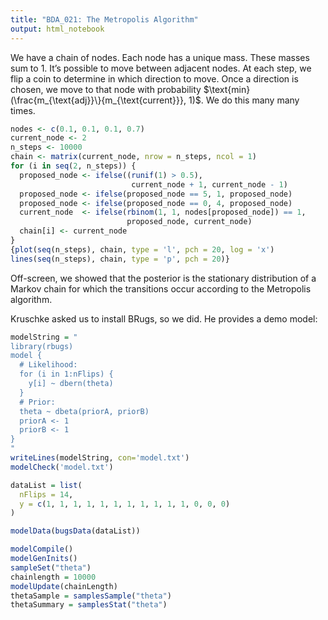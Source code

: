 ```yaml
---
title: "BDA_021: The Metropolis Algorithm"
output: html_notebook
---
```


We have a chain of nodes. Each node has a unique mass. These masses sum to 1. It's possible to move between adjacent nodes. At each step, we flip a coin to determine in which direction to move. Once a direction is chosen, we move to that node with probability $\text{min}(\frac{m_{\text{adj}}\}{m_{\text{current}}}, 1)$. We do this many many times.

```r
nodes <- c(0.1, 0.1, 0.1, 0.7)
current_node <- 2
n_steps <- 10000
chain <- matrix(current_node, nrow = n_steps, ncol = 1)
for (i in seq(2, n_steps)) {
  proposed_node <- ifelse((runif(1) > 0.5),
                           current_node + 1, current_node - 1)
  proposed_node <- ifelse(proposed_node == 5, 1, proposed_node)
  proposed_node <- ifelse(proposed_node == 0, 4, proposed_node)
  current_node  <- ifelse(rbinom(1, 1, nodes[proposed_node]) == 1, 
                          proposed_node, current_node)
  chain[i] <- current_node
}
{plot(seq(n_steps), chain, type = 'l', pch = 20, log = 'x')
lines(seq(n_steps), chain, type = 'p', pch = 20)}
```

Off-screen, we showed that the posterior is the stationary distribution of a Markov chain for which the transitions occur according to the Metropolis algorithm.

Kruschke asked us to install BRugs, so we did. He provides a demo model:
```r
modelString = "
library(rbugs)
model {
  # Likelihood:
  for (i in 1:nFlips) {
    y[i] ~ dbern(theta)
  }
  # Prior:
  theta ~ dbeta(priorA, priorB)
  priorA <- 1
  priorB <- 1
}
"
writeLines(modelString, con='model.txt')
modelCheck('model.txt')

dataList = list(
  nFlips = 14,
  y = c(1, 1, 1, 1, 1, 1, 1, 1, 1, 1, 1, 0, 0, 0)
)

modelData(bugsData(dataList))

modelCompile()
modelGenInits()
sampleSet("theta")
chainlength = 10000
modelUpdate(chainLength)
thetaSample = samplesSample("theta")
thetaSummary = samplesStat("theta")
```